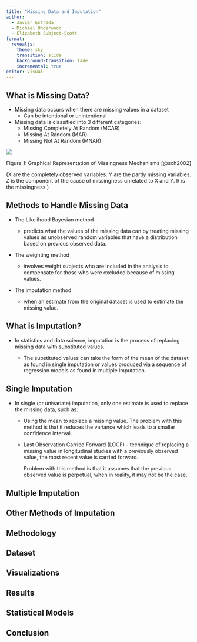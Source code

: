 ```yaml
---
title: "Missing Data and Imputation"
author: 
  - Javier Estrada
  - Michael Underwood
  - Elizabeth Subject-Scott
format: 
  revealjs:
    theme: sky
    transition: slide
    background-transition: fade
    incremental: true
editor: visual
---
```


## What is Missing Data? {.scrollable}

-   Missing data occurs when there are missing values in a dataset
    -   Can be intentional or unintentional
    
-   Missing data is classified into 3 different categories:
    -   Missing Completely At Random (MCAR)
    -   Missing At Random (MAR)
    -   Missing Not At Random (MNAR)
    
![](GraphicalRepresentation.png)

Figure 1: Graphical Representation of Missingness Mechanisms [@sch2002]

(X are the completely observed variables. Y are the partly missing
variables. Z is the component of the cause of missingness unrelated to X
and Y. R is the missingness.)

## Methods to Handle Missing Data {.scrollable}

-   The Likelihood Bayesian method

    -   predicts what the values of the missing data can by treating missing values as unobserved random variables that have a distribution based on previous observed data.

-   The weighting method

    -   involves weight subjects who are included in the analysis to compensate for those who were excluded because of missing values.

-   The imputation method

    -   when an estimate from the original dataset is used to estimate the missing value.

## What is Imputation? {.scrollable}

-   In statistics and data science, imputation is the process of replacing missing data with substituted values.

    -   The substituted values can take the form of the mean of the dataset as found in single imputation or values produced via a sequence of regression models as found in multiple imputation.

## Single Imputation {.scrollable}

-   In single (or univariate) imputation, only one estimate is used to replace the missing data, such as:

    -   Using the mean to replace a missing value. The problem with this method is that it reduces the variance which leads to a smaller confidence interval.

    -   Last Observation Carried Forward (LOCF) - technique of replacing a missing value in longitudinal studies with a previously observed value, the most recent value is carried forward.

        Problem with this method is that it assumes that the previous observed value is perpetual, when in reality, it may not be the case.

## Multiple Imputation

## Other Methods of Imputation

## Methodology

## Dataset

## Visualizations

## Results

## Statistical Models

## Conclusion
